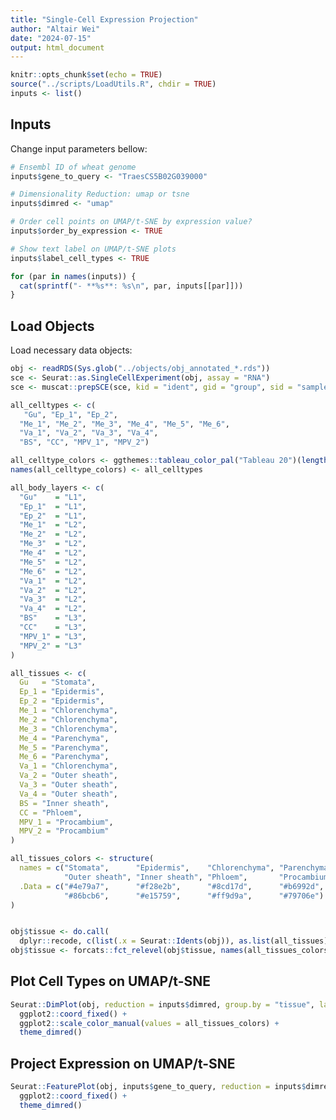 ```yaml
---
title: "Single-Cell Expression Projection"
author: "Altair Wei"
date: "2024-07-15"
output: html_document
---
```


```r
knitr::opts_chunk$set(echo = TRUE)
source("../scripts/LoadUtils.R", chdir = TRUE)
inputs <- list()
```

## Inputs

Change input parameters bellow:

```r
# Ensembl ID of wheat genome
inputs$gene_to_query <- "TraesCS5B02G039000"

# Dimensionality Reduction: umap or tsne
inputs$dimred <- "umap"

# Order cell points on UMAP/t-SNE by expression value?
inputs$order_by_expression <- TRUE

# Show text label on UMAP/t-SNE plots
inputs$label_cell_types <- TRUE
```

```r
for (par in names(inputs)) {
  cat(sprintf("- **%s**: %s\n", par, inputs[[par]]))
}
```

## Load Objects

Load necessary data objects:

```r
obj <- readRDS(Sys.glob("../objects/obj_annotated_*.rds"))
sce <- Seurat::as.SingleCellExperiment(obj, assay = "RNA")
sce <- muscat::prepSCE(sce, kid = "ident", gid = "group", sid = "sample", drop = FALSE)
```

```r
all_celltypes <- c(
   "Gu", "Ep_1", "Ep_2",
  "Me_1", "Me_2", "Me_3", "Me_4", "Me_5", "Me_6",
  "Va_1", "Va_2", "Va_3", "Va_4",
  "BS", "CC", "MPV_1", "MPV_2")

all_celltype_colors <- ggthemes::tableau_color_pal("Tableau 20")(length(all_celltypes))
names(all_celltype_colors) <- all_celltypes
```

```r
all_body_layers <- c(
  "Gu"    = "L1",
  "Ep_1"  = "L1",
  "Ep_2"  = "L1",
  "Me_1"  = "L2",
  "Me_2"  = "L2",
  "Me_3"  = "L2",
  "Me_4"  = "L2",
  "Me_5"  = "L2",
  "Me_6"  = "L2",
  "Va_1"  = "L2",
  "Va_2"  = "L2",
  "Va_3"  = "L2",
  "Va_4"  = "L2",
  "BS"    = "L3",
  "CC"    = "L3",
  "MPV_1" = "L3",
  "MPV_2" = "L3"
)

all_tissues <- c(
  Gu   = "Stomata",
  Ep_1 = "Epidermis",
  Ep_2 = "Epidermis",
  Me_1 = "Chlorenchyma",
  Me_2 = "Chlorenchyma",
  Me_3 = "Chlorenchyma",
  Me_4 = "Parenchyma",
  Me_5 = "Parenchyma",
  Me_6 = "Parenchyma",
  Va_1 = "Chlorenchyma",
  Va_2 = "Outer sheath",
  Va_3 = "Outer sheath",
  Va_4 = "Outer sheath",
  BS = "Inner sheath",
  CC = "Phloem",
  MPV_1 = "Procambium",
  MPV_2 = "Procambium"
)

all_tissues_colors <- structure(
  names = c("Stomata",      "Epidermis",    "Chlorenchyma", "Parenchyma",
            "Outer sheath", "Inner sheath", "Phloem",       "Procambium"),
  .Data = c("#4e79a7",      "#f28e2b",      "#8cd17d",      "#b6992d",
            "#86bcb6",      "#e15759",      "#ff9d9a",      "#79706e")
)


obj$tissue <- do.call(
  dplyr::recode, c(list(.x = Seurat::Idents(obj)), as.list(all_tissues)))
obj$tissue <- forcats::fct_relevel(obj$tissue, names(all_tissues_colors))
```

## Plot Cell Types on UMAP/t-SNE

```r
Seurat::DimPlot(obj, reduction = inputs$dimred, group.by = "tissue", label = inputs$label_cell_types) +
  ggplot2::coord_fixed() +
  ggplot2::scale_color_manual(values = all_tissues_colors) +
  theme_dimred()
```

## Project Expression on UMAP/t-SNE

```r
Seurat::FeaturePlot(obj, inputs$gene_to_query, reduction = inputs$dimred, order = inputs$order_by_expression) +
  ggplot2::coord_fixed() +
  theme_dimred()
```


